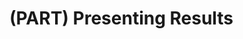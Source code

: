 # (PART) Presenting Results {-}

<!-- This Rmd just creates a part heading in the table of contents -->